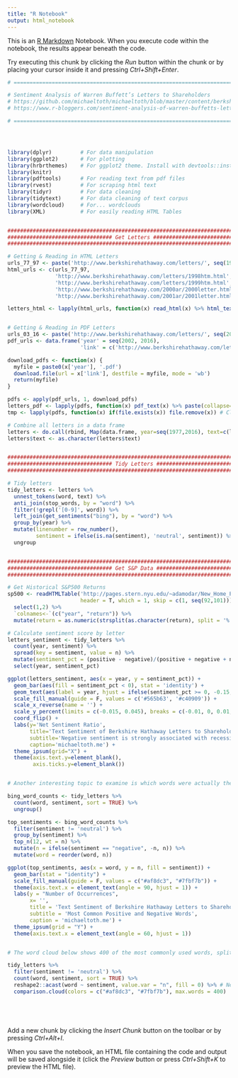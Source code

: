 ```yaml
---
title: "R Notebook"
output: html_notebook
---
```


This is an [R Markdown](http://rmarkdown.rstudio.com) Notebook. When you execute code within the notebook, the results appear beneath the code. 

Try executing this chunk by clicking the *Run* button within the chunk or by placing your cursor inside it and pressing *Ctrl+Shift+Enter*. 

```r
# ===============================================================================================

# Sentiment Analysis of Warren Buffett’s Letters to Shareholders
# https://github.com/michaeltoth/michaeltoth/blob/master/content/berkshire_hathaway_sentiment.Rmd
# https://www.r-bloggers.com/sentiment-analysis-of-warren-buffetts-letters-to-shareholders/

# ===============================================================================================




library(dplyr)         # For data manipulation
library(ggplot2)       # For plotting
library(hrbrthemes)    # For ggplot2 theme. Install with devtools::install_github("hrbrmstr/hrbrthemes")
library(knitr)
library(pdftools)      # For reading text from pdf files
library(rvest)         # For scraping html text
library(tidyr)         # For data cleaning
library(tidytext)      # For data cleaning of text corpus
library(wordcloud)     # For... wordclouds
library(XML)           # For easily reading HTML Tables


################################################################################
################################# Get Letters ##################################
################################################################################

# Getting & Reading in HTML Letters
urls_77_97 <- paste('http://www.berkshirehathaway.com/letters/', seq(1977, 1997), '.html', sep='')
html_urls <- c(urls_77_97,
               'http://www.berkshirehathaway.com/letters/1998htm.html',
               'http://www.berkshirehathaway.com/letters/1999htm.html',
               'http://www.berkshirehathaway.com/2000ar/2000letter.html',
               'http://www.berkshirehathaway.com/2001ar/2001letter.html')

letters_html <- lapply(html_urls, function(x) read_html(x) %>% html_text())


# Getting & Reading in PDF Letters
urls_03_16 <- paste('http://www.berkshirehathaway.com/letters/', seq(2003, 2016), 'ltr.pdf', sep = '')
pdf_urls <- data.frame('year' = seq(2002, 2016),
                       'link' = c('http://www.berkshirehathaway.com/letters/2002pdf.pdf', urls_03_16))

download_pdfs <- function(x) {
  myfile = paste0(x['year'], '.pdf')
  download.file(url = x['link'], destfile = myfile, mode = 'wb')
  return(myfile)
}

pdfs <- apply(pdf_urls, 1, download_pdfs)
letters_pdf <- lapply(pdfs, function(x) pdf_text(x) %>% paste(collapse=" "))
tmp <- lapply(pdfs, function(x) if(file.exists(x)) file.remove(x)) # Clean up directory

# Combine all letters in a data frame
letters <- do.call(rbind, Map(data.frame, year=seq(1977,2016), text=c(letters_html, letters_pdf)))
letters$text <- as.character(letters$text)


################################################################################
################################# Tidy Letters #################################
################################################################################

# Tidy letters
tidy_letters <- letters %>%
  unnest_tokens(word, text) %>%
  anti_join(stop_words, by = "word") %>%
  filter(!grepl('[0-9]', word)) %>%
  left_join(get_sentiments("bing"), by = "word") %>%
  group_by(year) %>%
  mutate(linenumber = row_number(),
         sentiment = ifelse(is.na(sentiment), 'neutral', sentiment)) %>%
  ungroup


################################################################################
################################# Get S&P Data ################################# --
################################################################################

# Get Historical S&P500 Returns
sp500 <- readHTMLTable('http://pages.stern.nyu.edu/~adamodar/New_Home_Page/datafile/histretSP.html',
                       header = T, which = 1, skip = c(1, seq(92,101))) %>%
  select(1,2) %>%
  `colnames<-`(c("year", "return")) %>%
  mutate(return = as.numeric(strsplit(as.character(return), split = '%'))/100)

# Calculate sentiment score by letter
letters_sentiment <- tidy_letters %>%
  count(year, sentiment) %>%
  spread(key = sentiment, value = n) %>%
  mutate(sentiment_pct = (positive - negative)/(positive + negative + neutral)) %>%
  select(year, sentiment_pct)

ggplot(letters_sentiment, aes(x = year, y = sentiment_pct)) + 
  geom_bar(aes(fill = sentiment_pct < 0), stat = 'identity') + 
  geom_text(aes(label = year, hjust = ifelse(sentiment_pct >= 0, -0.15, 1.15)), vjust = 0.5) +
  scale_fill_manual(guide = F, values = c('#565b63', '#c40909')) +
  scale_x_reverse(name = '') +
  scale_y_percent(limits = c(-0.015, 0.045), breaks = c(-0.01, 0, 0.01, 0.02, 0.03, 0.04)) +
  coord_flip() +
  labs(y='Net Sentiment Ratio',
       title='Text Sentiment of Berkshire Hathaway Letters to Shareholders',
       subtitle='Negative sentiment is strongly associated with recession years',
       caption='michaeltoth.me') + 
  theme_ipsum(grid="X") +
  theme(axis.text.y=element_blank(),
        axis.ticks.y=element_blank())


# Another interesting topic to examine is which words were actually the strongest contributors to the positive and negative sentiment in the letters. For this exercise, I analyzed the letters as one single text, and present the most common positive and negative words in the graph below.

bing_word_counts <- tidy_letters %>%
  count(word, sentiment, sort = TRUE) %>%
  ungroup()

top_sentiments <- bing_word_counts %>%
  filter(sentiment != 'neutral') %>%
  group_by(sentiment) %>%
  top_n(12, wt = n) %>%
  mutate(n = ifelse(sentiment == "negative", -n, n)) %>%
  mutate(word = reorder(word, n))

ggplot(top_sentiments, aes(x = word, y = n, fill = sentiment)) +
  geom_bar(stat = "identity") +
  scale_fill_manual(guide = F, values = c("#af8dc3", "#7fbf7b")) +
  theme(axis.text.x = element_text(angle = 90, hjust = 1)) +
  labs(y = "Number of Occurrences",
       x= '',
       title = 'Text Sentiment of Berkshire Hathaway Letters to Shareholders',
       subtitle = 'Most Common Positive and Negative Words',
       caption = 'michaeltoth.me') +
  theme_ipsum(grid = "Y") + 
  theme(axis.text.x = element_text(angle = 60, hjust = 1))


# The word cloud below shows 400 of the most commonly used words, split by positive and negative sentiment.

tidy_letters %>%
  filter(sentiment != 'neutral') %>%
  count(word, sentiment, sort = TRUE) %>%
  reshape2::acast(word ~ sentiment, value.var = "n", fill = 0) %>% # Needed because acast returns a matrix, which comparison.cloud uses
  comparison.cloud(colors = c("#af8dc3", "#7fbf7b"), max.words = 400)

  




```

Add a new chunk by clicking the *Insert Chunk* button on the toolbar or by pressing *Ctrl+Alt+I*.

When you save the notebook, an HTML file containing the code and output will be saved alongside it (click the *Preview* button or press *Ctrl+Shift+K* to preview the HTML file).
